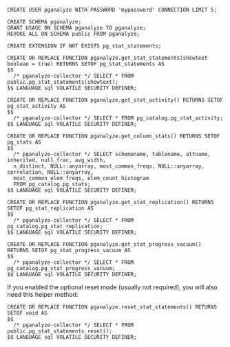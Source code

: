 ```
CREATE USER pganalyze WITH PASSWORD 'mypassword' CONNECTION LIMIT 5;

CREATE SCHEMA pganalyze;
GRANT USAGE ON SCHEMA pganalyze TO pganalyze;
REVOKE ALL ON SCHEMA public FROM pganalyze;

CREATE EXTENSION IF NOT EXISTS pg_stat_statements;

CREATE OR REPLACE FUNCTION pganalyze.get_stat_statements(showtext boolean = true) RETURNS SETOF pg_stat_statements AS
$$
  /* pganalyze-collector */ SELECT * FROM public.pg_stat_statements(showtext);
$$ LANGUAGE sql VOLATILE SECURITY DEFINER;

CREATE OR REPLACE FUNCTION pganalyze.get_stat_activity() RETURNS SETOF pg_stat_activity AS
$$
  /* pganalyze-collector */ SELECT * FROM pg_catalog.pg_stat_activity;
$$ LANGUAGE sql VOLATILE SECURITY DEFINER;

CREATE OR REPLACE FUNCTION pganalyze.get_column_stats() RETURNS SETOF pg_stats AS
$$
  /* pganalyze-collector */ SELECT schemaname, tablename, attname, inherited, null_frac, avg_width,
  n_distinct, NULL::anyarray, most_common_freqs, NULL::anyarray, correlation, NULL::anyarray,
  most_common_elem_freqs, elem_count_histogram
  FROM pg_catalog.pg_stats;
$$ LANGUAGE sql VOLATILE SECURITY DEFINER;

CREATE OR REPLACE FUNCTION pganalyze.get_stat_replication() RETURNS SETOF pg_stat_replication AS
$$
  /* pganalyze-collector */ SELECT * FROM pg_catalog.pg_stat_replication;
$$ LANGUAGE sql VOLATILE SECURITY DEFINER;

CREATE OR REPLACE FUNCTION pganalyze.get_stat_progress_vacuum() RETURNS SETOF pg_stat_progress_vacuum AS
$$
  /* pganalyze-collector */ SELECT * FROM pg_catalog.pg_stat_progress_vacuum;
$$ LANGUAGE sql VOLATILE SECURITY DEFINER;
```

If you enabled the optional reset mode (usually not required), you will also need this helper method:

```
CREATE OR REPLACE FUNCTION pganalyze.reset_stat_statements() RETURNS SETOF void AS
$$
  /* pganalyze-collector */ SELECT * FROM public.pg_stat_statements_reset();
$$ LANGUAGE sql VOLATILE SECURITY DEFINER;
```
